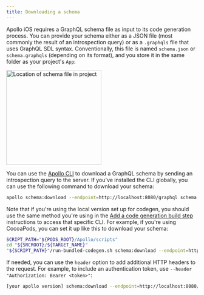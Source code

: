 ```yaml
---
title: Downloading a schema
---
```


Apollo iOS requires a GraphQL schema file as input to its code generation process. You can provide your schema either as a JSON file (most commonly the result of an introspection query) or as a `.graphqls` file that uses GraphQL SDL syntax. Conventionally, this file is named `schema.json` or `schema.graphqls` (depending on its format), and you store it in the same folder as your project's `App`:

<img class="screenshot" src="../screenshot/schema_location.jpg" alt="Location of schema file in project" width="250" />

You can use the [Apollo CLI](https://www.apollographql.com/docs/devtools/cli/) to download a GraphQL schema by sending an introspection query to the server. If you've installed the CLI globally, you can use the following command to download your schema:

```sh
apollo schema:download --endpoint=http://localhost:8080/graphql schema.json
```

Note that if you're using the local version set up for codegen, you should use the same method you're using in the [Add a code generation build step](./installation/#5-add-a-code-generation-build-step) instructions to access that specific CLI. For example, if you're using CocoaPods, you can set it up like this to download your schema:

```bash
SCRIPT_PATH="${PODS_ROOT}/Apollo/scripts"
cd "${SRCROOT}/${TARGET_NAME}"
"${SCRIPT_PATH}"/run-bundled-codegen.sh schema:download --endpoint=http://localhost:8080/graphql schema.json
```

If needed, you can use the `header` option to add additional HTTP headers to the request. For example, to include an authentication token, use `--header "Authorization: Bearer <token>"`:

```sh
[your apollo version] schema:download --endpoint=http://localhost:8080/graphql --header="Authorization: Bearer <token>"
```
